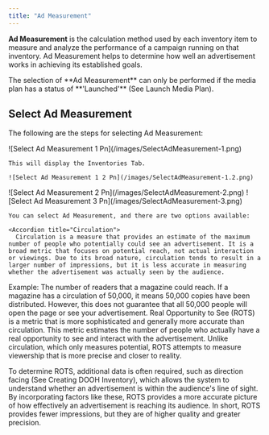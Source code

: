 ```yaml
---
title: "Ad Measurement"
---
```


**Ad Measurement** is the calculation method used by each inventory item to measure and analyze the performance of a campaign running on that inventory. Ad Measurement helps to determine how well an advertisement works in achieving its established goals.

<Info>
  The selection of **Ad Measurement** can only be performed if the media plan has a status of **'Launched'** (See Launch Media Plan).
</Info>

## Select Ad Measurement

The following are the steps for selecting Ad Measurement:

<Steps>
  <Step title="Click the “Inventories” tab in the Media Plan">
    ![Select Ad Measurement 1 Pn](/images/SelectAdMeasurement-1.png)

    This will display the Inventories Tab.

    ![Select Ad Measurement 1 2 Pn](/images/SelectAdMeasurement-1.2.png)
  </Step>
  <Step title="Click “Ad Measurement”">
    ![Select Ad Measurement 2 Pn](/images/SelectAdMeasurement-2.png)
  </Step>
  <Step title="Select Ad Measurement">
    ![Select Ad Measurement 3 Pn](/images/SelectAdMeasurement-3.png)

    You can select Ad Measurement, and there are two options available:

    <Accordion title="Circulation">
      Circulation is a measure that provides an estimate of the maximum number of people who potentially could see an advertisement. It is a broad metric that focuses on potential reach, not actual interaction or viewings. Due to its broad nature, circulation tends to result in a larger number of impressions, but it is less accurate in measuring whether the advertisement was actually seen by the audience.

Example: The number of readers that a magazine could reach. If a magazine has a circulation of 50,000, it means 50,000 copies have been distributed. However, this does not guarantee that all 50,000 people will open the page or see your advertisement.
    </Accordion>
    <Accordion title="Real Opportunity to See (ROTS)">
      Real Opportunity to See (ROTS) is a metric that is more sophisticated and generally more accurate than circulation. This metric estimates the number of people who actually have a real opportunity to see and interact with the advertisement. Unlike circulation, which only measures potential, ROTS attempts to measure viewership that is more precise and closer to reality.

To determine ROTS, additional data is often required, such as direction facing (See Creating DOOH Inventory), which allows the system to understand whether an advertisement is within the audience's line of sight. By incorporating factors like these, ROTS provides a more accurate picture of how effectively an advertisement is reaching its audience. In short, ROTS provides fewer impressions, but they are of higher quality and greater precision.
    </Accordion>
  </Step>
</Steps>
